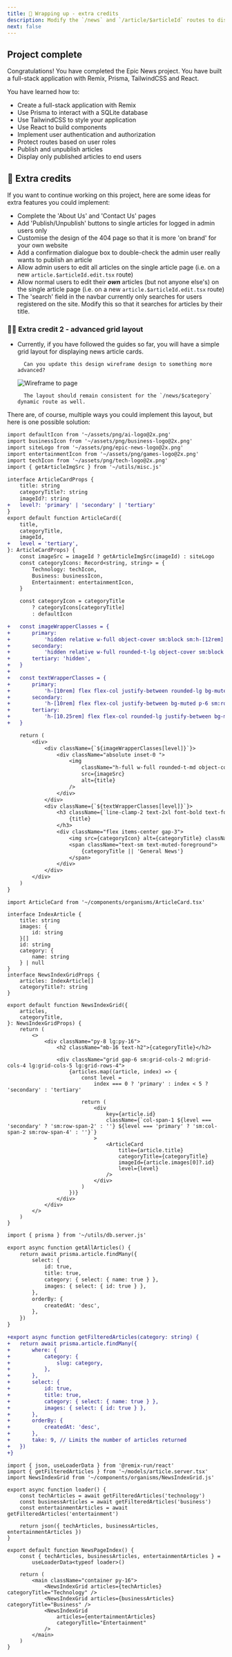 ```yaml
---
title: 🚀 Wrapping up - extra credits
description: Modify the `/news` and `/article/$articleId` routes to display only published articles.
next: false
---
```



## Project complete

Congratulations! You have completed the Epic News project. You have built a full-stack application with Remix, Prisma, TailwindCSS and React.

You have learned how to:

- Create a full-stack application with Remix
- Use Prisma to interact with a SQLite database
- Use TailwindCSS to style your application
- Use React to build components
- Implement user authentication and authorization
- Protect routes based on user roles
- Publish and unpublish articles
- Display only published articles to end users

## 🚀 Extra credits

If you want to continue working on this project, here are some ideas for extra features you could implement:

- Complete the 'About Us' and 'Contact Us' pages
- Add 'Publish/Unpublish' buttons to single articles for logged in admin users only
- Customise the design of the 404 page so that it is more 'on brand' for your own website
- Add a confirmation dialogue box to double-check the admin user really wants to publish an article
- Allow admin users to edit all articles on the single article page (i.e. on a new `article.$articleId.edit.tsx` route)
- Allow normal users to edit their ***own*** articles (but not anyone else's) on the single article page (i.e. on a new `article.$articleId.edit.tsx` route)
- The 'search' field in the navbar currently only searches for users registered on the site. Modify this so that it searches for articles by their title.

### 🚀🚀 Extra credit 2 - advanced grid layout 

- Currently, if you have followed the guides so far, you will have a simple grid layout for displaying news article cards.

		Can you update this design wireframe design to something more advanced?

    ![Wireframe to page](src/assets/webp/epic-news/wireframe-to-page.webp)

		The layout should remain consistent for the `/news/$category` dynamic route as well.

<MonsterReveal title="Advanced layout solution">

There are, of course, multiple ways you could implement this layout, but here is one possible solution:

<Tabs>

<TabItem label="ArticleCard.tsx">

```diff lang="tsx" title="~/components/organisms/ArticleCard.tsx" showLineNumbers ins="${imageWrapperClasses[level]}" ins="${textWrapperClasses[level]}"
import defaultIcon from '~/assets/png/ai-logo@2x.png'
import businessIcon from '~/assets/png/business-logo@2x.png'
import siteLogo from '~/assets/png/epic-news-logo@2x.png'
import entertainmentIcon from '~/assets/png/games-logo@2x.png'
import techIcon from '~/assets/png/tech-logo@2x.png'
import { getArticleImgSrc } from '~/utils/misc.js'

interface ArticleCardProps {
	title: string
	categoryTitle?: string
	imageId?: string
+	level?: 'primary' | 'secondary' | 'tertiary'
}
export default function ArticleCard({
	title,
	categoryTitle,
	imageId,
+	level = 'tertiary',
}: ArticleCardProps) {
	const imageSrc = imageId ? getArticleImgSrc(imageId) : siteLogo
	const categoryIcons: Record<string, string> = {
		Technology: techIcon,
		Business: businessIcon,
		Entertainment: entertainmentIcon,
	}

	const categoryIcon = categoryTitle
		? categoryIcons[categoryTitle]
		: defaultIcon

+	const imageWrapperClasses = {
+		primary:
+			'hidden relative w-full object-cover sm:block sm:h-[12rem] md:h-[23rem]',
+		secondary:
+			'hidden relative w-full rounded-t-lg object-cover sm:block sm:h-[11rem]',
+		tertiary: 'hidden',
+	}
+
+	const textWrapperClasses = {
+		primary:
+			'h-[10rem] flex flex-col justify-between rounded-lg bg-muted p-6 sm:rounded-t-none md:h-[22.5rem]',
+		secondary:
+			'h-[10rem] flex flex-col justify-between bg-muted p-6 sm:rounded-b-lg sm:h-[11rem]',
+		tertiary:
+			'h-[10.25rem] flex flex-col rounded-lg justify-between bg-muted p-6',
+	}

	return (
		<div>
			<div className={`${imageWrapperClasses[level]}`}>
				<div className="absolute inset-0 ">
					<img
						className="h-full w-full rounded-t-md object-cover"
						src={imageSrc}
						alt={title}
					/>
				</div>
			</div>
			<div className={`${textWrapperClasses[level]}`}>
				<h3 className={`line-clamp-2 text-2xl font-bold text-foreground`}>
					{title}
				</h3>
				<div className="flex items-center gap-3">
					<img src={categoryIcon} alt={categoryTitle} className="h-6 w-6" />
					<span className="text-sm text-muted-foreground">
						{categoryTitle || 'General News'}
					</span>
				</div>
			</div>
		</div>
	)
}

```

</TabItem>

<TabItem label="NewsIndexGrid.tsx">

```tsx title="~/components/organisms/NewsIndexGrid.tsx"
import ArticleCard from '~/components/organisms/ArticleCard.tsx'

interface IndexArticle {
	title: string
	images: {
		id: string
	}[]
	id: string
	category: {
		name: string
	} | null
}
interface NewsIndexGridProps {
	articles: IndexArticle[]
	categoryTitle?: string
}

export default function NewsIndexGrid({
	articles,
	categoryTitle,
}: NewsIndexGridProps) {
	return (
		<>
			<div className="py-8 lg:py-16">
				<h2 className="mb-16 text-h2">{categoryTitle}</h2>

				<div className="grid gap-6 sm:grid-cols-2 md:grid-cols-4 lg:grid-cols-5 lg:grid-rows-4">
					{articles.map((article, index) => {
						const level =
							index === 0 ? 'primary' : index < 5 ? 'secondary' : 'tertiary'

						return (
							<div
								key={article.id}
								className={`col-span-1 ${level === 'secondary' ? 'sm:row-span-2' : ''} ${level === 'primary' ? 'sm:col-span-2 sm:row-span-4' : ''}`}
							>
								<ArticleCard
									title={article.title}
									categoryTitle={categoryTitle}
									imageId={article.images[0]?.id}
									level={level}
								/>
							</div>
						)
					})}
				</div>
			</div>
		</>
	)
}
```

</TabItem>

<TabItem label="article.server.tsx">

```diff lang="tsx" title="~/models/article.server.tsx"
import { prisma } from '~/utils/db.server.js'

export async function getAllArticles() {
	return await prisma.article.findMany({
		select: {
			id: true,
			title: true,
			category: { select: { name: true } },
			images: { select: { id: true } },
		},
		orderBy: {
			createdAt: 'desc',
		},
	})
}

+export async function getFilteredArticles(category: string) {
+	return await prisma.article.findMany({
+		where: {
+			category: {
+				slug: category,
+			},
+		},
+		select: {
+			id: true,
+			title: true,
+			category: { select: { name: true } },
+			images: { select: { id: true } },
+		},
+		orderBy: {
+			createdAt: 'desc',
+		},
+		take: 9, // Limits the number of articles returned
+	})
+}
```

</TabItem>

<TabItem label="news._index.tsx">

```tsx title="~/routes/news._index.tsx"
import { json, useLoaderData } from '@remix-run/react'
import { getFilteredArticles } from '~/models/article.server.tsx'
import NewsIndexGrid from '~/components/organisms/NewsIndexGrid.js'

export async function loader() {
	const techArticles = await getFilteredArticles('technology')
	const businessArticles = await getFilteredArticles('business')
	const entertainmentArticles = await getFilteredArticles('entertainment')

	return json({ techArticles, businessArticles, entertainmentArticles })
}

export default function NewsPageIndex() {
	const { techArticles, businessArticles, entertainmentArticles } =
		useLoaderData<typeof loader>()

	return (
		<main className="container py-16">
			<NewsIndexGrid articles={techArticles} categoryTitle="Technology" />
			<NewsIndexGrid articles={businessArticles} categoryTitle="Business" />
			<NewsIndexGrid
				articles={entertainmentArticles}
				categoryTitle="Entertainment"
			/>
		</main>
	)
}
```

</TabItem>

</Tabs>

</MonsterReveal>